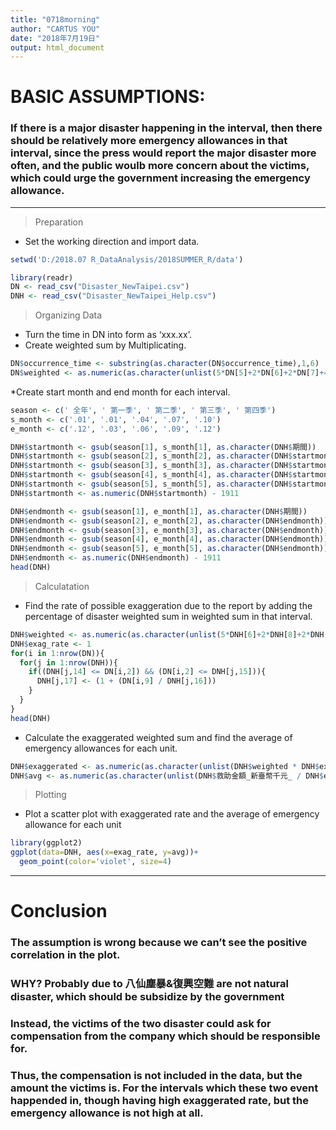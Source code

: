 ```yaml
---
title: "0718morning"
author: "CARTUS YOU"
date: "2018年7月19日"
output: html_document
---
```


# BASIC ASSUMPTIONS:
###   If there is a major disaster happening in the interval, then there should be relatively more emergency allowances in that interval, since the press would report the major disaster more often, and the public woulb more concern about the victims, which could urge the government increasing the emergency allowance.

***

> Preparation

* Set the working direction and import data.
```r
setwd('D:/2018.07 R_DataAnalysis/2018SUMMER_R/data')

library(readr)
DN <- read_csv("Disaster_NewTaipei.csv")
DNH <- read_csv("Disaster_NewTaipei_Help.csv")
```

> Organizing Data

* Turn the time in DN into form as 'xxx.xx'.
* Create weighted sum by Multiplicating.
```r
DN$occurrence_time <- substring(as.character(DN$occurrence_time),1,6)
DN$weighted <- as.numeric(as.character(unlist(5*DN[5]+2*DN[6]+2*DN[7]+4*DN[8])))
```

*Create start month and end month for each interval.
```r
season <- c(' 全年', ' 第一季', ' 第二季', ' 第三季', ' 第四季')
s_month <- c('.01', '.01', '.04', '.07', '.10')
e_month <- c('.12', '.03', '.06', '.09', '.12')

DNH$startmonth <- gsub(season[1], s_month[1], as.character(DNH$期間))
DNH$startmonth <- gsub(season[2], s_month[2], as.character(DNH$startmonth))
DNH$startmonth <- gsub(season[3], s_month[3], as.character(DNH$startmonth))
DNH$startmonth <- gsub(season[4], s_month[4], as.character(DNH$startmonth))
DNH$startmonth <- gsub(season[5], s_month[5], as.character(DNH$startmonth))
DNH$startmonth <- as.numeric(DNH$startmonth) - 1911

DNH$endmonth <- gsub(season[1], e_month[1], as.character(DNH$期間))
DNH$endmonth <- gsub(season[2], e_month[2], as.character(DNH$endmonth))
DNH$endmonth <- gsub(season[3], e_month[3], as.character(DNH$endmonth))
DNH$endmonth <- gsub(season[4], e_month[4], as.character(DNH$endmonth))
DNH$endmonth <- gsub(season[5], e_month[5], as.character(DNH$endmonth))
DNH$endmonth <- as.numeric(DNH$endmonth) - 1911
head(DNH)
```

> Calculatation

* Find the rate of possible exaggeration due to the report by adding the percentage of disaster weighted sum in weighted sum in that interval.
```r
DNH$weighted <- as.numeric(as.character(unlist(5*DNH[6]+2*DNH[8]+2*DNH[7]+4*DNH[12])))
DNH$exag_rate <- 1
for(i in 1:nrow(DN)){
  for(j in 1:nrow(DNH)){
    if((DNH[j,14] <= DN[i,2]) && (DN[i,2] <= DNH[j,15])){
      DNH[j,17] <- (1 + (DN[i,9] / DNH[j,16]))
    }
  }
}
head(DNH)
```

* Calculate the exaggerated weighted sum and find the average of emergency allowances for each unit.
```r
DNH$exaggerated <- as.numeric(as.character(unlist(DNH$weighted * DNH$exag_rate)))
DNH$avg <- as.numeric(as.character(unlist(DNH$救助金額_新臺幣千元_ / DNH$exaggerated)))
```


> Plotting

* Plot a scatter plot with exaggerated rate and the average of emergency allowance for each unit
```r
library(ggplot2)
ggplot(data=DNH, aes(x=exag_rate, y=avg))+
  geom_point(color='violet', size=4)
```


***

# Conclusion
### The assumption is wrong because we can't see the positive correlation in the plot.
### WHY? Probably due to 八仙塵暴&復興空難 are not natural disaster, which should be subsidize by the government
### Instead, the victims of the two disaster could ask for compensation from the company which should be responsible for.
### Thus, the compensation is not included in the data, but the amount the victims is. For the intervals which these two event happended in, though having high exaggerated rate, but the emergency allowance is not high at all.
